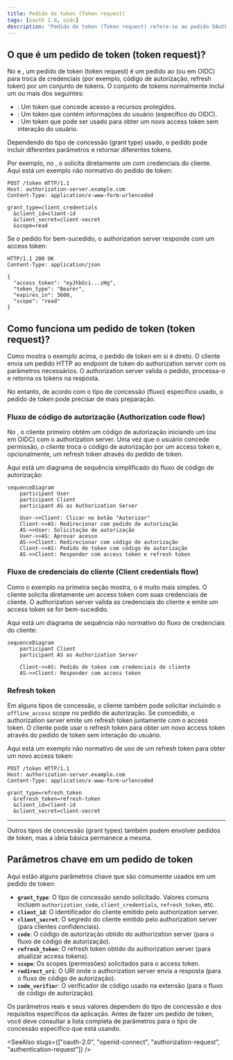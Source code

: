 ```yaml
---
title: Pedido de token (Token request)
tags: [oauth 2.0, oidc]
description: "Pedido de token (Token request) refere-se ao pedido OAuth 2.0 para troca de credenciais (por exemplo, código de autorização, refresh token) por um conjunto de tokens, que normalmente inclui um ou mais dos seguintes: access token, ID token ou refresh token."
---
```


## O que é um pedido de token (token request)?

No <Ref slug="oauth-2.0" /> e <Ref slug="openid-connect" />, um pedido de token (token request) é um pedido ao <Ref slug="authorization-server" /> (ou <Ref slug="openid-connect" headingId="openid-provider-op" /> em OIDC) para troca de credenciais (por exemplo, código de autorização, refresh token) por um conjunto de tokens. O conjunto de tokens normalmente inclui um ou mais dos seguintes:

- <Ref slug="access-token" />: Um token que concede acesso a recursos protegidos.
- <Ref slug="id-token" />: Um token que contém informações do usuário (específico do OIDC).
- <Ref slug="refresh-token" />: Um token que pode ser usado para obter um novo access token sem interação do usuário.

Dependendo do <Ref slug="oauth-2.0-grant">tipo de concessão (grant type)</Ref> usado, o pedido pode incluir diferentes parâmetros e retornar diferentes tokens.

Por exemplo, no <Ref slug="client-credentials-flow" />, o <Ref slug="client" /> solicita diretamente um <Ref slug="access-token" /> com credenciais do cliente. Aqui está um exemplo não normativo do pedido de token:

```http
POST /token HTTP/1.1
Host: authorization-server.example.com
Content-Type: application/x-www-form-urlencoded

grant_type=client_credentials
  &client_id=client-id
  &client_secret=client-secret
  &scope=read
```

Se o pedido for bem-sucedido, o authorization server responde com um access token:

```http
HTTP/1.1 200 OK
Content-Type: application/json

{
  "access_token": "eyJhbGci...zHg",
  "token_type": "Bearer",
  "expires_in": 3600,
  "scope": "read"
}
```

## Como funciona um pedido de token (token request)?

Como mostra o exemplo acima, o pedido de token em si é direto. O cliente envia um pedido HTTP ao endpoint de token do authorization server com os parâmetros necessários. O authorization server valida o pedido, processa-o e retorna os tokens na resposta.

No entanto, de acordo com o tipo de concessão (fluxo) específico usado, o pedido de token pode precisar de mais preparação.

### Fluxo de código de autorização (Authorization code flow)

No <Ref slug="authorization-code-flow" />, o cliente primeiro obtém um código de autorização iniciando um <Ref slug="authorization-request" /> (ou <Ref slug="authentication-request" /> em OIDC) com o authorization server. Uma vez que o usuário concede permissão, o cliente troca o código de autorização por um access token e, opcionalmente, um refresh token através do pedido de token.

Aqui está um diagrama de sequência simplificado do fluxo de código de autorização:

```mermaid
sequenceDiagram
    participant User
    participant Client
    participant AS as Authorization Server

    User->>Client: Clicar no botão "Autorizar"
    Client->>AS: Redirecionar com pedido de autorização
    AS->>User: Solicitação de autorização
    User->>AS: Aprovar acesso
    AS->>Client: Redirecionar com código de autorização
    Client->>AS: Pedido de token com código de autorização
    AS->>Client: Responder com access token e refresh token
```

### Fluxo de credenciais do cliente (Client credentials flow)

Como o exemplo na primeira seção mostra, o <Ref slug="client-credentials-flow" /> é muito mais simples. O cliente solicita diretamente um access token com suas credenciais de cliente. O authorization server valida as credenciais do cliente e emite um access token se for bem-sucedido.

Aqui está um diagrama de sequência não normativo do fluxo de credenciais do cliente:

```mermaid
sequenceDiagram
    participant Client
    participant AS as Authorization Server

    Client->>AS: Pedido de token com credenciais do cliente
    AS->>Client: Responder com access token
```

### Refresh token

Em alguns tipos de concessão, o cliente também pode solicitar <Ref slug="offline-access" /> incluindo o `offline_access` scope no pedido de autorização. Se concedido, o authorization server emite um refresh token juntamente com o access token. O cliente pode usar o refresh token para obter um novo access token através do pedido de token sem interação do usuário.

Aqui está um exemplo não normativo de uso de um refresh token para obter um novo access token:

```http
POST /token HTTP/1.1
Host: authorization-server.example.com
Content-Type: application/x-www-form-urlencoded

grant_type=refresh_token
  &refresh_token=refresh-token
  &client_id=client-id
  &client_secret=client-secret
```

---

Outros <Ref slug="oauth-2.0-grant">tipos de concessão (grant types)</Ref> também podem envolver pedidos de token, mas a ideia básica permanece a mesma.

## Parâmetros chave em um pedido de token

Aqui estão alguns parâmetros chave que são comumente usados em um pedido de token:

- **`grant_type`**: O tipo de concessão sendo solicitado. Valores comuns incluem `authorization_code`, `client_credentials`, `refresh_token`, etc.
- **`client_id`**: O identificador do cliente emitido pelo authorization server.
- **`client_secret`**: O segredo do cliente emitido pelo authorization server (para clientes confidenciais).
- **`code`**: O código de autorização obtido do authorization server (para o fluxo de código de autorização).
- **`refresh_token`**: O refresh token obtido do authorization server (para atualizar access tokens).
- **`scope`**: Os <Ref slug="scope">scopes</Ref> (permissões) solicitados para o access token.
- **`redirect_uri`**: O URI onde o authorization server envia a resposta (para o fluxo de código de autorização).
- **`code_verifier`**: O verificador de código usado na extensão <Ref slug="pkce" /> (para o fluxo de código de autorização).

Os parâmetros reais e seus valores dependem do tipo de concessão e dos requisitos específicos da aplicação. Antes de fazer um pedido de token, você deve consultar a lista completa de parâmetros para o tipo de concessão específico que está usando.

<SeeAlso slugs={["oauth-2.0", "openid-connect", "authorization-request", "authentication-request"]} />